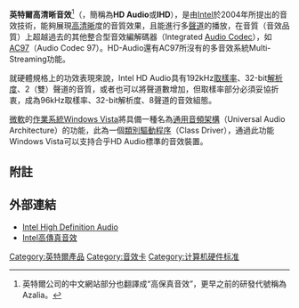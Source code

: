{{unreferenced|time=2017-05-03T23:37:57+00:00}}
{{NoteTA|G1=IT}}
'''英特爾高清晰音效'''<ref>英特爾公司的中文網站部分也翻譯成“高保真音效”，更早之前的研發代號稱為 Azalia。</ref>（{{lang-en|'''Intel High Definition Audio'''}}，簡稱為'''HD Audio'''或'''IHD'''），是由[[Intel|Intel]]於2004年所提出的音效技術，能夠展現[[高清晰|高清晰]]度的音質效果，且能進行多[[聲道|聲道]]的播放，在音質（音效品質）上超越過去的其他整合型音效編解碼器（Integrated [[Audio_Codec|Audio Codec]]），如[[AC97|AC97]]（Audio Codec 97）。HD-Audio還有AC97所沒有的多音效系統Multi-Streaming功能。

就硬體規格上的功效表現來說，Intel HD Audio具有192kHz[[取樣率|取樣率]]、32-bit[[解析度|解析度]]、2（雙）聲道的音質，或者也可以將聲道數增加，但取樣率部分必須妥協折衷，成為96kHz取樣率、32-bit解析度、8聲道的音效組態。

[[微軟|微軟]]的[[作業系統|作業系統]][[Windows_Vista|Windows Vista]]將具備一種名為[[通用音頻架構|通用音頻架構]]（Universal Audio Architecture）的功能，此為一個[[類別驅動程序|類別驅動程序]]（Class Driver），通過此功能Windows Vista可以支持合乎HD Audio標準的音效裝置。

== 附註 ==
<div class="references-small">
<references />
</div>

== 外部連結 ==
*[http://www.intel.com/design/chipsets/hdaudio.htm Intel High Definition Audio]{{Wayback|url=http://www.intel.com/design/chipsets/hdaudio.htm |date=20121202194339 }}{{en}}
*[http://www.intel.com/cd/personal/computing/apac/zht/experience/gaming/239229.htm Intel高傳真音效]{{Wayback|url=http://www.intel.com/cd/personal/computing/apac/zht/experience/gaming/239229.htm |date=20060528203938 }}{{zh}}

{{compu-stub}}
{{Sound-tech-stub}}

[[Category:英特爾產品|Category:英特爾產品]]
[[Category:音效卡|Category:音效卡]]
[[Category:计算机硬件标准|Category:计算机硬件标准]]
